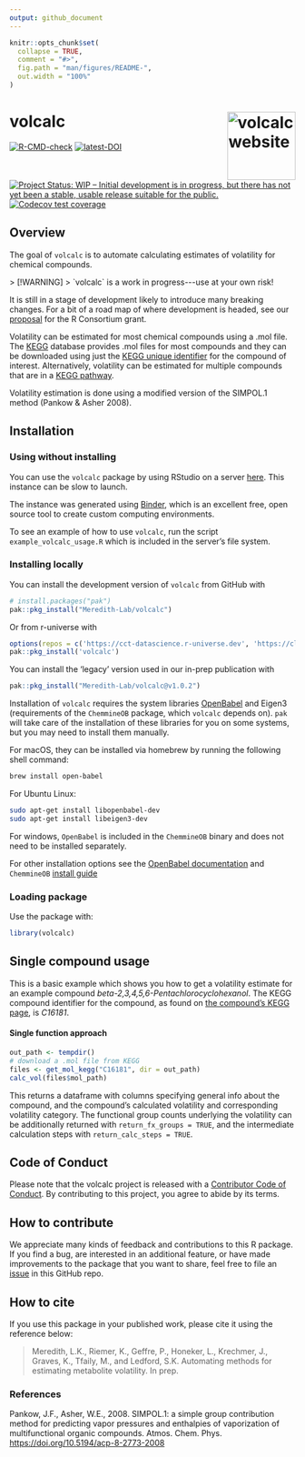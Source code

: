```yaml
---
output: github_document
---
```


<!-- README.md is generated from README.Rmd. Please edit that file -->

```r
knitr::opts_chunk$set(
  collapse = TRUE,
  comment = "#>",
  fig.path = "man/figures/README-",
  out.width = "100%"
)
```

# volcalc <a href="https://meredith-lab.github.io/volcalc/"><img src="man/figures/logo.PNG" alt="volcalc website" align="right" height="120"/></a>

<!-- badges: start -->

[![R-CMD-check](https://github.com/Meredith-Lab/volcalc/actions/workflows/R-CMD-check.yaml/badge.svg)](https://github.com/Meredith-Lab/volcalc/actions/workflows/R-CMD-check.yaml)
[![latest-DOI](https://zenodo.org/badge/425022983.svg)](https://zenodo.org/badge/latestdoi/425022983) 
[![Project Status: WIP -- Initial development is in progress, but there has not yet been a stable, usable release suitable for the public.](https://www.repostatus.org/badges/latest/wip.svg)](https://www.repostatus.org/#wip) 
[![Codecov test coverage](https://codecov.io/gh/Meredith-Lab/volcalc/branch/master/graph/badge.svg)](https://app.codecov.io/gh/Meredith-Lab/volcalc?branch=master)

<!-- badges: end -->

## Overview

The goal of `volcalc` is to automate calculating estimates of volatility for chemical compounds.

```{=html}

> [!WARNING]
> `volcalc` is a work in progress---use at your own risk!
```
It is still in a stage of development likely to introduce many breaking changes.
For a bit of a road map of where development is headed, see our [proposal](https://cct-datascience.github.io/volcalc-isc-proposal/) for the R Consortium grant.

Volatility can be estimated for most chemical compounds using a .mol file.
The [KEGG](https://www.genome.jp/kegg/) database provides .mol files for most compounds and they can be downloaded using just the [KEGG unique identifier](https://www.genome.jp/kegg/compound/) for the compound of interest.
Alternatively, volatility can be estimated for multiple compounds that are in a [KEGG pathway](https://www.genome.jp/kegg/pathway.html).

Volatility estimation is done using a modified version of the SIMPOL.1 method (Pankow & Asher 2008).

## Installation

### Using without installing

You can use the `volcalc` package by using RStudio on a server [here](https://mybinder.org/v2/gh/Meredith-Lab/binder_volcalc/master?urlpath=rstudio).
This instance can be slow to launch.

The instance was generated using [Binder](https://mybinder.org/), which is an excellent free, open source tool to create custom computing environments.

To see an example of how to use `volcalc`, run the script `example_volcalc_usage.R` which is included in the server's file system.

### Installing locally

You can install the development version of `volcalc` from GitHub with

``` r
# install.packages("pak")
pak::pkg_install("Meredith-Lab/volcalc")
```

Or from r-universe with

``` r
options(repos = c('https://cct-datascience.r-universe.dev', 'https://cloud.r-project.org'))
pak::pkg_install('volcalc')
```

You can install the 'legacy' version used in our in-prep publication with

``` r
pak::pkg_install("Meredith-Lab/volcalc@v1.0.2")
```

Installation of `volcalc` requires the system libraries [OpenBabel](https://openbabel.org/) and Eigen3 (requirements of the `ChemmineOB` package, which `volcalc` depends on).
`pak` will take care of the installation of these libraries for you on some systems, but you may need to install them manually.

For macOS, they can be installed via homebrew by running the following shell command:

``` bash
brew install open-babel
```

For Ubuntu Linux:

``` bash
sudo apt-get install libopenbabel-dev
sudo apt-get install libeigen3-dev
```

For windows, `OpenBabel` is included in the `ChemmineOB` binary and does not need to be installed separately.

For other installation options see the [OpenBabel documentation](https://openbabel.org/docs/dev/Installation/install.html) and `ChemmineOB` [install guide](https://github.com/girke-lab/ChemmineOB/blob/master/INSTALL)

### Loading package

Use the package with:

```r
library(volcalc)
```

## Single compound usage

This is a basic example which shows you how to get a volatility estimate for an example compound *beta-2,3,4,5,6-Pentachlorocyclohexanol*.
The KEGG compound identifier for the compound, as found on [the compound's KEGG page](https://www.genome.jp/dbget-bin/www_bget?C16181), is *C16181*.

#### Single function approach

```r
out_path <- tempdir()
# download a .mol file from KEGG
files <- get_mol_kegg("C16181", dir = out_path)
calc_vol(files$mol_path)
```

This returns a dataframe with columns specifying general info about the compound, and the compound's calculated volatility and corresponding volatility category.
The functional group counts underlying the volatility can be additionally returned with `return_fx_groups = TRUE`, and the intermediate calculation steps with `return_calc_steps = TRUE`.

```{=html}
<!--
## Dataframe columns

### Basic compound information

-   pathway: KEGG pathway identifier
-   compound: KEGG compound identifier
-   formula: compound chemical formula
-   name: compound name
-   mass: compound mass

### Counted functional groups and atoms

-   carbons
-   ketones
-   aldehydes
-   hydroxyl_groups
-   carbox_acids
-   peroxide
-   hydroperoxide
-   nitrate
-   nitro
-   carbon_dbl_bonds
-   rings
-   rings_aromatic
-   hydroxyl_aromatic
-   nitrophenol
-   nitroester
-   ester
-   ether_alicyclic
-   ether_aromatic
-   amine_primary
-   amine_secondary
-   amine_tertiary
-   amine_aromatic
-   amines
-   amides
-   phosphoric_acid
-   phosphoric_ester
-   sulfate
-   sulfonate
-   thiol
-   carbothioester
-   oxygens
-   chlorines
-   nitrogens
-   sulfurs
-   phosphoruses
-   bromines
-   iodines
-   fluorines

### Volatility calculation steps

-   log_alpha: intermediate step
-   log_Sum: intermediate step
-   volatility: estimated volatility
-   category: volatility category, where values less than 0 are "none", values between 0 and 2 are "moderate", and values above 2 are "high"

### Functional group details

| Functional group   | In manual? | Count method        | Coefficient | Coef source      |
|---------------|---------------|---------------|---------------|---------------|
| Carbons            | Y          | ChemmineR atomcount | -0.438      | ?                |
| Ketones            | Y          | ChemmineR groups    | -0.935      | Pankow & Asher   |
| Aldehydes          | Y          | ChemmineR groups    | -1.35       | Pankow & Asher   |
| Hydroxyl groups    | Y          | ChemmineR groups    | -2.23       | Pankow & Asher   |
| Carboxylic acids   | Y          | ChemmineR groups    | -3.58       | Pankow & Asher   |
| Peroxide           | Y          | SMARTS              | -0.368      | Pankow & Asher   |
| Hydroperoxide      | Y          | NA                  | -2.48       | Pankow & Asher   |
| Nitrate            | Y          | SMARTS              | -2.23       | Pankow & Asher   |
| Nitro              | Y          | SMARTS              | -2.15       | Pankow & Asher   |
| Carbon double bond | Y          | ChemmineR conMA     | -0.105      | Pankow & Asher   |
| Non-aromatic rings | Y          | ChemmineR rings     | --0.0104    | Pankow & Asher   |
| Aromatic rings     | Y          | ChemmineR rings     | -0.675      | Pankow & Asher   |
| Aromatic hydroxyl  | Y          | SMARTS              | -2.14       | Pankow & Asher   |
| Nitrophenol        | Y          | NA                  | 0.0432      | Pankow & Asher   |
| Nitroester         | Y          | NA                  | -2.67       | Pankow & Asher   |
| Ester              | Y          | ChemmineR groups    | -1.20       | Pankow & Asher   |
| Ether (acyclic)    | Y          | NA                  | -0.683      | Pankow & Asher   |
| Ether (aromatic)   | Y          | NA                  | -1.03       | Pankow & Asher   |
| Amine primary      | Y          | ChemmineR groups    | -1.03       | Pankow & Asher   |
| Amine secondary    | Y          | ChemmineR groups    | -0.849      | Pankow & Asher   |
| Amine tertiary     | Y          | ChemmineR groups    | -0.608      | Pankow & Asher   |
| Amine aromatic     | Y          | ChemmineR rings     | -1.61       | Pankow & Asher   |
| Amine              | N          | SMARTS              | -2.23       | Same as nitrate  |
| Amide              | N          | SMARTS              | -2.23       | Same as nitrate  |
| Phosphoric acid    | N          | SMARTS              | -2.23       | Same as nitrate  |
| Phosphoric ester   | N          | SMARTS              | -2.23       | Same as nitrate  |
| Sulfate            | N          | SMARTS              | -2.23       | Same as nitrate  |
| Sulfonate          | N          | SMARTS              | -2.23       | Same as nitrate  |
| Thiol              | N          | SMARTS              | -2.23       | Same as hydroxyl |
| Carbothioester     | N          | SMARTS              | -1.20       | Same as ester    |

-->
```

## Code of Conduct

Please note that the volcalc project is released with a [Contributor Code of Conduct](https://contributor-covenant.org/version/2/1/CODE_OF_CONDUCT.html).
By contributing to this project, you agree to abide by its terms.

## How to contribute

We appreciate many kinds of feedback and contributions to this R package.
If you find a bug, are interested in an additional feature, or have made improvements to the package that you want to share, feel free to file an [issue](https://github.com/Meredith-Lab/volcalc/issues/new) in this GitHub repo.

## How to cite

If you use this package in your published work, please cite it using the reference below:

> Meredith, L.K., Riemer, K., Geffre, P., Honeker, L., Krechmer, J., Graves, K., Tfaily, M., and Ledford, S.K. Automating methods for estimating metabolite volatility.
> In prep.

### References

Pankow, J.F., Asher, W.E., 2008.
SIMPOL.1: a simple group contribution method for predicting vapor pressures and enthalpies of vaporization of multifunctional organic compounds. Atmos. Chem. Phys.
<https://doi.org/10.5194/acp-8-2773-2008>

